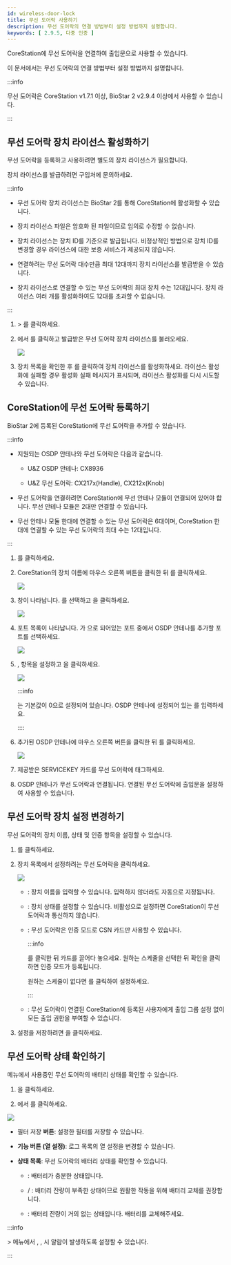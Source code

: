 ```yaml
---
id: wireless-door-lock
title: 무선 도어락 사용하기
description: 무선 도어락의 연결 방법부터 설정 방법까지 설명합니다.
keywords: [ 2.9.5, 다중 인증 ]
---
```


CoreStation에 무선 도어락을 연결하여 출입문으로 사용할 수 있습니다.

이 문서에서는 무선 도어락의 연결 방법부터 설정 방법까지 설명합니다.

:::info

무선 도어락은 CoreStation v1.7.1 이상, BioStar 2 v2.9.4 이상에서 사용할 수 있습니다.

:::

## 무선 도어락 장치 라이선스 활성화하기

무선 도어락을 등록하고 사용하려면 별도의 장치 라이선스가 필요합니다.

장치 라이선스를 발급하려면 구입처에 문의하세요.

:::info

* <Cmd>무선 도어락</Cmd> 장치 라이선스는 BioStar 2를 통해 CoreStation에 활성화할 수 있습니다.

* 장치 라이선스 파일은 암호화 된 파일이므로 임의로 수정할 수 없습니다.

* 장치 라이선스는 장치 ID를 기준으로 발급됩니다. 비정상적인 방법으로 장치 ID를 변경할 경우 라이선스에 대한 보증 서비스가 제공되지 않습니다.

* 연결하려는 무선 도어락 대수만큼 최대 12대까지 장치 라이선스를 발급받을 수 있습니다.

* 장치 라이선스로 연결할 수 있는 무선 도어락의 최대 장치 수는 12대입니다. 장치 라이선스 여러 개를 활성화하여도 12대를 초과할 수 없습니다.

:::

1. <Cmd sid="common.setting" /> > <Cmd sid="common.license" />를 클릭하세요.

1. <Cmd sid="setting.server.license.device" />에서 <Cmd sid="user.list.csvImport.browse" />를 클릭하고 발급받은 무선 도어락 장치 라이선스를 불러오세요.

    <Image src='/img/ko/biostar-device-license.png' caption />

1. 장치 목록을 확인한 후 <Cmd sid="setting.server.license.button.activate" />를 클릭하여 장치 라이선스를 활성화하세요. 라이선스 활성화에 실패할 경우 활성화 실패 메시지가 표시되며, 라이선스 활성화를 다시 시도할 수 있습니다.

## CoreStation에 무선 도어락 등록하기

BioStar 2에 등록된 CoreStation에 무선 도어락을 추가할 수 있습니다.

:::info

* 지원되는 OSDP 안테나와 무선 도어락은 다음과 같습니다.

    * U&Z OSDP 안테나: CX8936

    * U&Z 무선 도어락: CX217x(Handle), CX212x(Knob)

* 무선 도어락을 연결하려면 CoreStation에 무선 안테나 모듈이 연결되어 있어야 합니다. 무선 안테나 모듈은 2대만 연결할 수 있습니다.

* 무선 안테나 모듈 한대에 연결할 수 있는 무선 도어락은 6대이며, CoreStation 한대에 연결할 수 있는 무선 도어락의 최대 수는 12대입니다.

:::

1. <Cmd sid="common.gnb.device" />를 클릭하세요.

1. CoreStation의 장치 이름에 마우스 오른쪽 버튼을 클릭한 뒤 <Cmd sid="device.menu.addOsdpDevice" />를 클릭하세요.

    <Image src='/img/ko/biostar-cs40-add-osdp-device.png' caption />

1. <Cmd sid="device.menu.selectOsdpDeviceType" /> 창이 나타납니다. <Cmd sid="device.info.osdpModule" />를 선택하고 <Cmd sid="button.ok" />을 클릭하세요.

    <Image src='/img/ko/biostar-cs40-select-osdp-type-antenna.png' className='none' caption />

1. 포트 목록이 나타납니다. <Cmd sid="device.info.portStatus" />가 <Cmd sid="device.info.portStatusAvailable" />으로 되어있는 포트 중에서 OSDP 안테나를 추가할 포트를 선택하세요.

    <Image src='/img/ko/biostar-cs40-add-osdp-device-zoom80.png' className='none' caption />

1. <Cmd sid="device.info.information" />, <Cmd sid="device.info.osdpNetworkRS485" /> 항목을 설정하고 <Cmd sid="button.apply" />을 클릭하세요.

    <Image src='/img/ko/biostar-cs40-add-osdp-antenna-zoom80.png' caption />

    :::info

    <Cmd sid="device.info.osdpOsdpID" />는 기본값이 0으로 설정되어 있습니다. OSDP 안테나에 설정되어 있는 <Cmd sid="device.info.osdpOsdpID" />를 입력하세요.

    ::::

1. 추가된 OSDP 안테나에 마우스 오른쪽 버튼을 클릭한 뒤 <Cmd sid="device.menu.autoAddWirelessDoorLock" />를 클릭하세요.

    <Image src='/img/ko/biostar-cs40_auto_add_wireless_doorlock.png' caption />

1. 제공받은 SERVICEKEY 카드를 무선 도어락에 태그하세요.

1. OSDP 안테나가 무선 도어락과 연결됩니다. 연결된 무선 도어락에 출입문을 설정하여 사용할 수 있습니다.

## 무선 도어락 장치 설정 변경하기

무선 도어락의 <Cmd>장치 이름</Cmd>, <Cmd>상태</Cmd> 및 <Cmd>인증</Cmd> 항목을 설정할 수 있습니다.

1. <Cmd sid="common.gnb.device" />를 클릭하세요.

1. 장치 목록에서 설정하려는 무선 도어락을 클릭하세요.

    <Image src='/img/ko/biostar-device-door-lock.png' caption />

    * <Cmd sid="device.info.osdpName" />: 장치 이름을 입력할 수 있습니다. 입력하지 않더라도 자동으로 지정됩니다.

    * <Cmd sid="device.info.osdpStatus" />: 장치 상태를 설정할 수 있습니다. <Cmd>비활성</Cmd>으로 설정하면 CoreStation이 무선 도어락과 통신하지 않습니다.

    * <Cmd sid="device.info.authenticationMode" />: 무선 도어락은 인증 모드로 CSN 카드만 사용할 수 있습니다.

        :::info

        <Cmd sid="button.plusAdd" />를 클릭한 뒤 <Cmd>카드</Cmd>를 끌어다 놓으세요. 원하는 스케줄을 선택한 뒤 <Cmd>확인</Cmd>을 클릭하면 인증 모드가 등록됩니다.

        원하는 스케줄이 없다면 <Cmd sid="button.plusAddSchedule" />를 클릭하여 설정하세요.

        :::

    * <Cmd sid="device.info.usersHaveFullAccess" />: 무선 도어락이 연결된 CoreStation에 등록된 사용자에게 출입 그룹 설정 없이 모든 출입 권한을 부여할 수 있습니다.

1. 설정을 저장하려면 <Cmd sid="button.apply" />을 클릭하세요.

## 무선 도어락 상태 확인하기

<Cmd sid="common.gnb.monitoring" /> 메뉴에서 사용중인 무선 도어락의 배터리 상태를 확인할 수 있습니다.

1. <Cmd sid="common.gnb.monitoring" />을 클릭하세요.

1. <Cmd sid="monitoring.view.list" />에서 <Cmd sid="monitoring.doorLockStatus" />를 클릭하세요.

<Image src='/img/ko/biostar-status-wireless-door-lock.png' className='none' caption />

* <Num num='1'/> <Cmd>필터 저장</Cmd> **버튼**: 설정한 필터를 저장할 수 있습니다.

* <Num num='2'/> **기능 버튼 (열 설정)**: 로그 목록의 열 설정을 변경할 수 있습니다.

* <Num num='3'/> **상태 목록**: 무선 도어락의 배터리 상태를 확인할 수 있습니다.

    * <Cmd sid="device.info.BatteryFullStatus" />: 배터리가 충분한 상태입니다.

    * <Cmd sid="device.info.BatteryGoodStatus" /> / <Cmd sid="device.info.BatteryHalfStatus" />: 배터리 잔량이 부족한 상태이므로 원활한 작동을 위해 배터리 교체를 권장합니다.

    * <Cmd sid="device.info.BatteryLowStatus" />: 배터리 잔량이 거의 없는 상태입니다. 배터리를 교체해주세요.

:::info

<Cmd sid="common.setting" /> > <Cmd sid="common.alert" /> 메뉴에서 <Cmd sid="eventType.19969" />, <Cmd sid="eventType.19970" />, <Cmd sid="eventType.19971" /> 시 알람이 발생하도록 설정할 수 있습니다.

:::